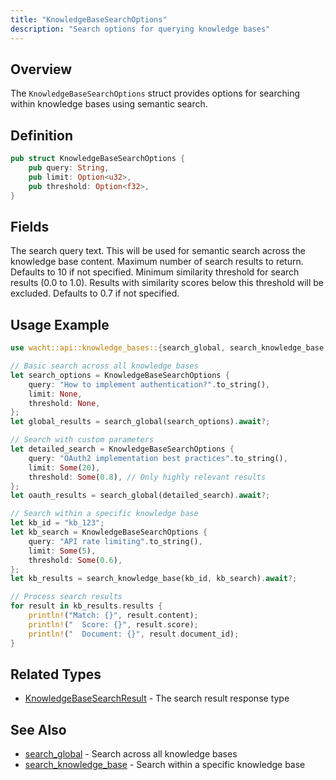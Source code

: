 ```yaml
---
title: "KnowledgeBaseSearchOptions"
description: "Search options for querying knowledge bases"
---
```


## Overview

The `KnowledgeBaseSearchOptions` struct provides options for searching within knowledge bases using semantic search.

## Definition

```rust
pub struct KnowledgeBaseSearchOptions {
    pub query: String,
    pub limit: Option<u32>,
    pub threshold: Option<f32>,
}
```

## Fields

<ParamField path="query" type="String" required>
  The search query text. This will be used for semantic search across the knowledge base content.
</ParamField>

<ParamField path="limit" type="Option<u32>">
  Maximum number of search results to return. Defaults to 10 if not specified.
</ParamField>

<ParamField path="threshold" type="Option<f32>">
  Minimum similarity threshold for search results (0.0 to 1.0). Results with similarity scores below this threshold will be excluded. Defaults to 0.7 if not specified.
</ParamField>

## Usage Example

```rust
use wacht::api::knowledge_bases::{search_global, search_knowledge_base, KnowledgeBaseSearchOptions};

// Basic search across all knowledge bases
let search_options = KnowledgeBaseSearchOptions {
    query: "How to implement authentication?".to_string(),
    limit: None,
    threshold: None,
};
let global_results = search_global(search_options).await?;

// Search with custom parameters
let detailed_search = KnowledgeBaseSearchOptions {
    query: "OAuth2 implementation best practices".to_string(),
    limit: Some(20),
    threshold: Some(0.8), // Only highly relevant results
};
let oauth_results = search_global(detailed_search).await?;

// Search within a specific knowledge base
let kb_id = "kb_123";
let kb_search = KnowledgeBaseSearchOptions {
    query: "API rate limiting".to_string(),
    limit: Some(5),
    threshold: Some(0.6),
};
let kb_results = search_knowledge_base(kb_id, kb_search).await?;

// Process search results
for result in kb_results.results {
    println!("Match: {}", result.content);
    println!("  Score: {}", result.score);
    println!("  Document: {}", result.document_id);
}
```

## Related Types

- [KnowledgeBaseSearchResult](/rust-sdk/types/knowledge-base-search-result) - The search result response type

## See Also

- [search_global](/rust-sdk/api/search-global) - Search across all knowledge bases
- [search_knowledge_base](/rust-sdk/api/search-knowledge-base) - Search within a specific knowledge base
